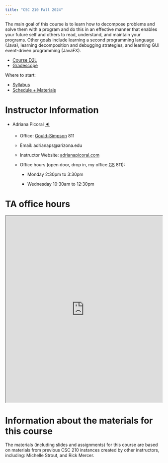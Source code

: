 ```yaml
---
title: "CSC 210 Fall 2024"
---
```


The main goal of this course is to learn how to decompose problems and solve them with a program and do this in an effective manner that enables your future self and others to read, understand, and maintain your programs. Other goals include learning a second programming language (Java), learning decomposition and debugging strategies, and learning GUI event-driven programming (JavaFX).

* [Course D2L](https://d2l.arizona.edu/d2l/home/1497427)
* [Gradescope](https://www.gradescope.com/courses/839822)

Where to start:

* [Syllabus](syllabus.html)
* [Schedule + Materials](modules.html)

# Instructor Information

-   Adriana Picoral [🔈](https://namedrop.io/adrianapicoral "how to pronounce Adriana Picoral")

    -   Office: [Gould-Simpson](https://goo.gl/maps/h8Vyf7RNQiMAScDY6) 811

    -   Email: adrianaps\@arizona.edu

    -   Instructor Website: [adrianapicoral.com](https://adrianapicoral.com/)

    -   Office hours (open door, drop in, my office [GS](https://goo.gl/maps/h8Vyf7RNQiMAScDY6) 811):

        -   Monday 2:30pm to 3:30pm

        -   Wednesday 10:30am to 12:30pm

# TA office hours

<iframe src="https://docs.google.com/spreadsheets/d/1pVdOEZQNaZuKvvIHYkwk4oJHWMfG5-g1QdFHNEmFHy4/pubhtml?gid=0&amp;single=true&amp;widget=true&amp;headers=false" width="100%" height="600px"></iframe>
        
# Information about the materials for this course

The materials (including slides and assignments) for this course are based on materials from previous CSC 210 instances created by other instructors, including: Michelle Strout, and Rick Mercer.